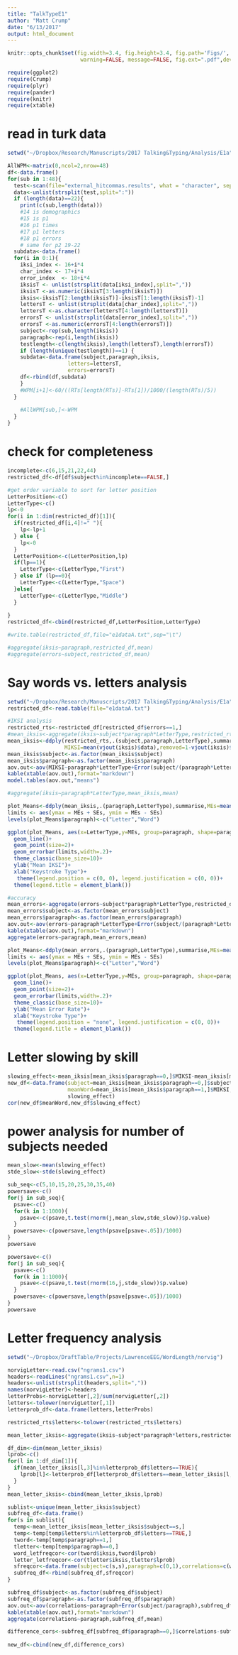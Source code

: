 ```yaml
---
title: "TalkTypeE1"
author: "Matt Crump"
date: "6/13/2017"
output: html_document
---
```



```r
knitr::opts_chunk$set(fig.width=3.4, fig.height=3.4, fig.path='Figs/',
                       warning=FALSE, message=FALSE, fig.ext=".pdf",dev='pdf')
```

```r
require(ggplot2)
require(Crump)
require(plyr)
require(pander)
require(knitr)
require(xtable)
```

# read in turk data

```r
setwd("~/Dropbox/Research/Manuscripts/2017 Talking&Typing/Analysis/E1a")

AllWPM<-matrix(0,ncol=2,nrow=48)
df<-data.frame()
for(sub in 1:48){
  test<-scan(file="external_hitcommas.results", what = "character", sep = " ", skip=(0+sub), nlines=1)
  data<-unlist(strsplit(test,split=":"))
  if (length(data)==22){
    print(c(sub,length(data)))
    #14 is demographics
    #15 is p1
    #16 p1 times
    #17 p1 letters
    #18 p1 errors
    # same for p2 19-22
  subdata<-data.frame() 
  for(i in 0:1){
    iksi_index <- 16+i*4
    char_index <- 17+i*4
    error_index  <- 18+i*4
    iksisT <- unlist(strsplit(data[iksi_index],split=","))
    iksisT <-as.numeric(iksisT[3:length(iksisT)])
    iksis<-iksisT[2:length(iksisT)]-iksisT[1:length(iksisT)-1]
    lettersT <- unlist(strsplit(data[char_index],split=","))
    lettersT <-as.character(lettersT[4:length(lettersT)])
    errorsT <- unlist(strsplit(data[error_index],split=","))
    errorsT <-as.numeric(errorsT[4:length(errorsT)])
    subject<-rep(sub,length(iksis))
    paragraph<-rep(i,length(iksis))
    testlength<-c(length(iksis),length(lettersT),length(errorsT))
    if (length(unique(testlength))==1) {
    subdata<-data.frame(subject,paragraph,iksis,
                   letters=lettersT,
                   errors=errorsT)
    df<-rbind(df,subdata)
    }
    #WPM[i+1]<-60/((RTs[length(RTs)]-RTs[1])/1000/(length(RTs)/5))
  }
    
    #AllWPM[sub,]<-WPM
  }
}
```

# check for completeness

```r
incomplete<-c(6,15,21,22,44)
restricted_df<-df[df$subject%in%incomplete==FALSE,]

#get order variable to sort for letter position
LetterPosition<-c()
LetterType<-c()
lp<-0
for(i in 1:dim(restricted_df)[1]){
  if(restricted_df[i,4]!=" "){
    lp<-lp+1
  } else {
    lp<-0
  }
  LetterPosition<-c(LetterPosition,lp)
  if(lp==1){
    LetterType<-c(LetterType,"First")
  } else if (lp==0){
    LetterType<-c(LetterType,"Space")
  }else{
    LetterType<-c(LetterType,"Middle")
  }
    
}
restricted_df<-cbind(restricted_df,LetterPosition,LetterType)

#write.table(restricted_df,file="e1dataA.txt",sep="\t")

#aggregate(iksis~paragraph,restricted_df,mean)
#aggregate(errors~subject,restricted_df,mean)
```

# Say words vs. letters analysis

```r
setwd("~/Dropbox/Research/Manuscripts/2017 Talking&Typing/Analysis/E1a")
restricted_df<-read.table(file="e1dataA.txt")

#IKSI analysis
restricted_rts<-restricted_df[restricted_df$errors==1,]
#mean_iksis<-aggregate(iksis~subject*paragraph*LetterType,restricted_rts,mean)
mean_iksis<-ddply(restricted_rts,.(subject,paragraph,LetterType),summarise,
                  MIKSI=mean(vjout(iksis)$data),removed=1-vjout(iksis)$pr)
mean_iksis$subject<-as.factor(mean_iksis$subject)
mean_iksis$paragraph<-as.factor(mean_iksis$paragraph)
aov.out<-aov(MIKSI~paragraph*LetterType+Error(subject/(paragraph*LetterType)),mean_iksis)
kable(xtable(aov.out),format="markdown")
model.tables(aov.out,"means")

#aggregate(iksis~paragraph*LetterType,mean_iksis,mean)

plot_Means<-ddply(mean_iksis,.(paragraph,LetterType),summarise,MEs=mean(MIKSI), SEs=stde(MIKSI))
limits <- aes(ymax = MEs + SEs, ymin = MEs - SEs)
levels(plot_Means$paragraph)<-c("Letter","Word")

ggplot(plot_Means, aes(x=LetterType,y=MEs, group=paragraph, shape=paragraph))+
  geom_line()+
  geom_point(size=2)+
  geom_errorbar(limits,width=.2)+
  theme_classic(base_size=10)+
  ylab("Mean IKSI")+
  xlab("Keystroke Type")+
   theme(legend.position = c(0, 0), legend.justification = c(0, 0))+
  theme(legend.title = element_blank())

#accuracy
mean_errors<-aggregate(errors~subject*paragraph*LetterType,restricted_df,mean)
mean_errors$subject<-as.factor(mean_errors$subject)
mean_errors$paragraph<-as.factor(mean_errors$paragraph)
aov.out<-aov(errors~paragraph*LetterType+Error(subject/(paragraph*LetterType)),mean_errors)
kable(xtable(aov.out),format="markdown")
aggregate(errors~paragraph,mean_errors,mean)

plot_Means<-ddply(mean_errors,.(paragraph,LetterType),summarise,MEs=mean(errors), SEs=stde(errors))
limits <- aes(ymax = MEs + SEs, ymin = MEs - SEs)
levels(plot_Means$paragraph)<-c("Letter","Word")

ggplot(plot_Means, aes(x=LetterType,y=MEs, group=paragraph, shape=paragraph))+
  geom_line()+
  geom_point(size=2)+
  geom_errorbar(limits,width=.2)+
  theme_classic(base_size=10)+
  ylab("Mean Error Rate")+
  xlab("Keystroke Type")+
   theme(legend.position = "none", legend.justification = c(0, 0))+
  theme(legend.title = element_blank())


```

# Letter slowing by skill

```r
slowing_effect<-mean_iksis[mean_iksis$paragraph==0,]$MIKSI-mean_iksis[mean_iksis$paragraph==1,]$MIKSI
new_df<-data.frame(subject=mean_iksis[mean_iksis$paragraph==0,]$subject,
                   meanWord=mean_iksis[mean_iksis$paragraph==1,]$MIKSI,
                   slowing_effect)
cor(new_df$meanWord,new_df$slowing_effect)
```

# power analysis for number of subjects needed

```r
mean_slow<-mean(slowing_effect)
stde_slow<-stde(slowing_effect)

sub_seq<-c(5,10,15,20,25,30,35,40)
powersave<-c()
for(j in sub_seq){
  psave<-c()
  for(k in 1:1000){
    psave<-c(psave,t.test(rnorm(j,mean_slow,stde_slow))$p.value)
  }
  powersave<-c(powersave,length(psave[psave<.05])/1000)
}
powersave

powersave<-c()
for(j in sub_seq){
  psave<-c()
  for(k in 1:1000){
    psave<-c(psave,t.test(rnorm(16,j,stde_slow))$p.value)
  }
  powersave<-c(powersave,length(psave[psave<.05])/1000)
}
powersave

```


# Letter frequency analysis
```r
setwd("~/Dropbox/DraftTable/Projects/LawrenceEEG/WordLength/norvig")

norvigLetter<-read.csv("ngrams1.csv")
headers<-readLines("ngrams1.csv",n=1)
headers<-unlist(strsplit(headers,split=","))
names(norvigLetter)<-headers
letterProbs<-norvigLetter[,2]/sum(norvigLetter[,2])
letters<-tolower(norvigLetter[,1])
letterprob_df<-data.frame(letters,letterProbs)

restricted_rts$letters<-tolower(restricted_rts$letters)

mean_letter_iksis<-aggregate(iksis~subject*paragraph*letters,restricted_rts,mean)

df_dim<-dim(mean_letter_iksis)
lprob<-c()
for(l in 1:df_dim[1]){
  if(mean_letter_iksis[l,3]%in%letterprob_df$letters==TRUE){
    lprob[l]<-letterprob_df[letterprob_df$letters==mean_letter_iksis[l,3],]$letterProbs
  }
}
mean_letter_iksis<-cbind(mean_letter_iksis,lprob)

sublist<-unique(mean_letter_iksis$subject)
subfreq_df<-data.frame()
for(s in sublist){
  temp<-mean_letter_iksis[mean_letter_iksis$subject==s,]
  temp<-temp[temp$letters%in%letterprob_df$letters==TRUE,]
  tword<-temp[temp$paragraph==1,]
  tletter<-temp[temp$paragraph==0,]
  word_letfreqcor<-cor(tword$iksis,tword$lprob)
  letter_letfreqcor<-cor(tletter$iksis,tletter$lprob)
  sfreqcor<-data.frame(subject=c(s,s),paragraph=c(0,1),correlations=c(word_letfreqcor,letter_letfreqcor))
  subfreq_df<-rbind(subfreq_df,sfreqcor)
}

subfreq_df$subject<-as.factor(subfreq_df$subject)
subfreq_df$paragraph<-as.factor(subfreq_df$paragraph)
aov.out<-aov(correlations~paragraph+Error(subject/paragraph),subfreq_df)
kable(xtable(aov.out),format="markdown")
aggregate(correlations~paragraph,subfreq_df,mean)

difference_cors<-subfreq_df[subfreq_df$paragraph==0,]$correlations-subfreq_df[subfreq_df$paragraph==1,]$correlations
  
new_df<-cbind(new_df,difference_cors)
```